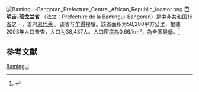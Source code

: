 [[File:Bamingui-Bangoran_Prefecture_Central_African_Republic_locator.png|thumb]]
'''巴明吉-班戈兰省''' （[[法文|法文]]：Prefecture de la Bamingui-Bangoran）是[[中非共和国|中非共和国]]16[[省|省]]之一，首府[[恩代莱|恩代莱]] 。该省与[[乍得|乍得]]接壤。該省面积为58,200平方公里，根據2003年人口普查，人口为38,437人。人口密度為0.66/km²，為全国最低。<ref>{{cite web |url=http://www.stat-centrafrique.com/Donnees/donnees%20structurelles/demographie/population%20prefecture.htm |title=Population Prefecture |publisher=stat-centrafrique.com |access-date=27 January 2012 |archive-date=2015-06-26 |archive-url=https://web.archive.org/web/20150626114213/http://www.stat-centrafrique.com/Donnees/donnees%20structurelles/demographie/population%20prefecture.htm }}</ref>

==参考文献==
{{reflist}}

{{CentralAfricanRepublic-geo-stub}}
{{中非共和国行政区划}}

[[Category:中非共和国行政区划|Bamingui]]